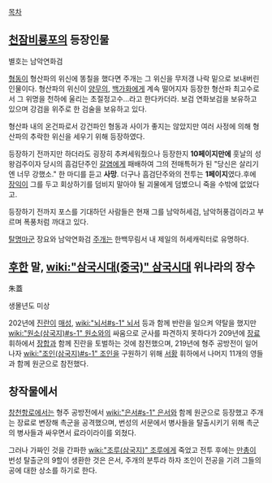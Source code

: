 [[목차]]
== [[천잠비룡포]]의 등장인물 ==

별호는 남악연화검

[[형동]]이 형산파의 위신에 똥칠을 했다면 주개는 그 위신을 무저갱 나락 밑으로 보내버린 인물이다. 형산파의 위신이 [[양무의]], [[백가화]]에게 계속 떨어지자 등장한 형산파 최고수로서 그 위명을 천하에 울리는 초절정고수…라고 한다카더라. 보검 연화보검을 보유하고 있으며 강검을 위주로 한 검술을 보유하고 있다.


형산파 내의 온건파로서 강건파인 형동과 사이가 좋지는 않았지만 여러 사정에 의해 형산파의 추락한 위신을 세우기 위해 등장하였다.

등장하기 전까지만 하더라도 굉장히 추켜세워줬으나 등장한지 '''10페이지만에''' 훗날의 성왕검주이자 당시의 흠검단주인 [[갈염]]에게 패배하여 그의 전매특허가 된 "당신은 살리기엔 너무 강했소." 한 마디를 듣고 '''사망'''. 더구나 흠검단주와의 전투는 '''1페이지'''였다.후에 [[장익]]이 그를 두고 회상하기를 덤비지 말아야 될 괴물에게 덤볐으니 죽을 수밖에 없었다고.

등장하기 전까지 포스를 기대하던 사람들은 현재 그를 남악허세검, 남악허풍검이라고 부르며 폭풍처럼 까대고 있다.

[[탈명마군]] 장요와 남악연화검 [[주개]]는 한백무림서 내 제일의 허세캐릭터로 유명하다.

== [[후한]] 말, [[wiki:"삼국시대(중국)" 삼국시대]] 위나라의 장수 ==
朱蓋

생몰년도 미상

202년에 [[진란]]이 [[매성]], [[wiki:"뇌서#s-1" 뇌서]] 등과 함께 반란을 일으켜 약탈을 했지만 [[wiki:"원소(삼국지)#s-1" 원소]]와의 싸움으로 군사를 파견하지 못하다가 209년에 [[장료]] 휘하에서 [[장합]]과 함께 진란을 토벌하는 것에 참전했으며, 219년에 형주 공방전이 일어나자 [[wiki:"조인(삼국지)#s-1" 조인]]을 구원하기 위해 [[서황]] 휘하에서 나머지 11개의 영들과 함께 원군으로 참전했다.

== 창작물에서 ==
[[창천항로]]에서는 형주 공방전에서 [[wiki:"은서#s-1" 은서]]와 함께 원군으로 등장했고 주개는 장료로 변장해 촉군을 공격했으며, 번성의 서문에서 병사들을 탈출시키기 위해 촉군의 병사들과 싸우면서 료라이라이를 외쳤다.

그러나 가짜인 것을 간파한 [[wiki:"조루(삼국지)" 조루]]에게 죽었고 전투 후에는 [[만총]]이 번성 탈출군의 9할이 생환한 것은 은서, 주개의 분투라 하자 조인이 전공을 기려 그들의 공에 대한 상소를 하기로 한다.
